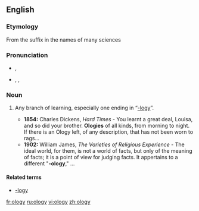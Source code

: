 {{also|-ology}}
==English==

===Etymology===
From the suffix {{term|-ology}} in the names of many sciences

===Pronunciation===
* {{a|RP}} {{IPA|/ˈɒlədʒi/}}, {{X-SAMPA|/"Ql@dZi/}}
* {{a|US}} {{enPR|äʹləjē}}, {{IPA|/ˈɑlədʒi/}}, {{X-SAMPA|/"Al@dZi/}}

===Noun===
{{en-noun|olog|ies}}

# {{colloquial}} Any branch of learning, especially one ending in “[[-logy]]”.
#* '''1854:''' Charles Dickens, ''Hard Times'' - You learnt a great deal, Louisa, and so did your brother. '''Ologies''' of all kinds, from morning to night. If there is an Ology left, of any description, that has not been worn to rags...
#* '''1902:''' William James, ''The Varieties of Religious Experience'' - The ideal world, for them, is not a world of facts, but only of the meaning of facts; it is a point of view for judging facts.  It appertains to a different "'''-ology'''," ...

====Related terms====
* [[-logy]]

[[fr:ology]]
[[ru:ology]]
[[vi:ology]]
[[zh:ology]]